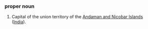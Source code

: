 ===proper noun===
#Capital of the union territory of the [[Andaman and Nicobar Islands]] ([[India]]).